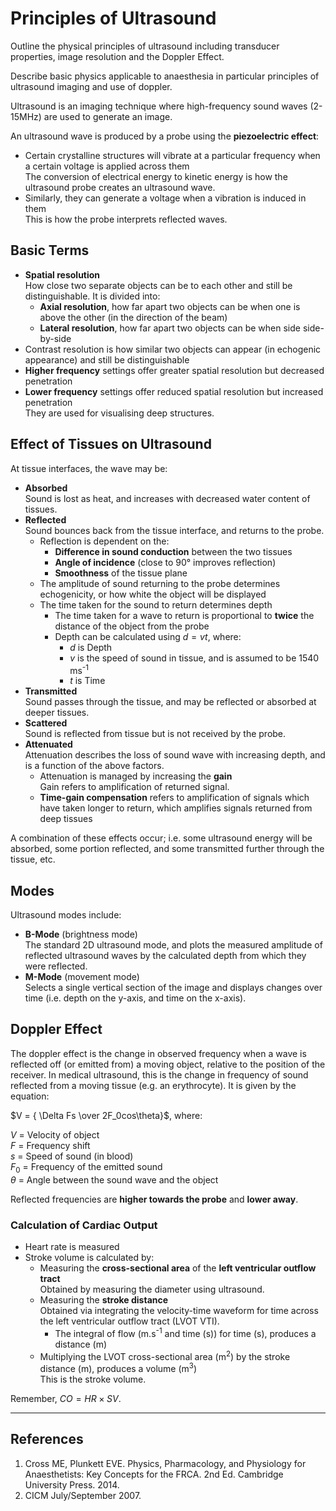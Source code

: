 # Principles of Ultrasound

:::CICM
Outline the physical principles of ultrasound including transducer properties, image resolution and the Doppler Effect.
:::

:::ANZCA
Describe basic physics applicable to anaesthesia in particular principles of ultrasound imaging and use of doppler.
:::

Ultrasound is an imaging technique where high-frequency sound waves (2-15MHz) are used to generate an image.

An ultrasound wave is produced by a probe using the **piezoelectric effect**:

* Certain crystalline structures will vibrate at a particular frequency when a certain voltage is applied across them\
The conversion of electrical energy to kinetic energy is how the ultrasound probe creates an ultrasound wave.
* Similarly, they can generate a voltage when a vibration is induced in them\
This is how the probe interprets reflected waves.


## Basic Terms

* **Spatial resolution**\
How close two separate objects can be to each other and still be distinguishable. It is divided into:
    * **Axial resolution**, how far apart two objects can be when one is above the other (in the direction of the beam)
    * **Lateral resolution**, how far apart two objects can be when side side-by-side
* Contrast resolution is how similar two objects can appear (in echogenic appearance) and still be distinguishable
* **Higher frequency** settings offer greater spatial resolution but decreased penetration
* **Lower frequency** settings offer reduced spatial resolution but increased penetration\
They are used for visualising deep structures.


## Effect of Tissues on Ultrasound

At tissue interfaces, the wave may be:

* **Absorbed**\
Sound is lost as heat, and increases with decreased water content of tissues.
* **Reflected**\
Sound bounces back from the tissue interface, and returns to the probe.
    * Reflection is dependent on the:
        * **Difference in sound conduction** between the two tissues
        * **Angle of incidence** (close to 90° improves reflection)
        * **Smoothness** of the tissue plane
    * The amplitude of sound returning to the probe determines echogenicity, or how white the object will be displayed
    * The time taken for the sound to return determines depth
        * The time taken for a wave to return is proportional to **twice** the distance of the object from the probe
        * Depth can be calculated using $d = vt$, where:
            * $d$ is Depth
            * $v$ is the speed of sound in tissue, and is assumed to be 1540 ms^-1^
            * $t$ is Time
* **Transmitted**\
Sound passes through the tissue, and may be reflected or absorbed at deeper tissues.
* **Scattered**\
Sound is reflected from tissue but is not received by the probe.
* **Attenuated**\
Attenuation describes the loss of sound wave with increasing depth, and is a function of the above factors.
    * Attenuation is managed by increasing the **gain**\
    Gain refers to amplification of returned signal.
    * **Time-gain compensation** refers to amplification of signals which have taken longer to return, which amplifies signals returned from deep tissues

:::column-margin
A combination of these effects occur; i.e. some ultrasound energy will be absorbed, some portion reflected, and some transmitted further through the tissue, etc.
:::


## Modes

Ultrasound modes include:

* **B-Mode** (brightness mode)\
The standard 2D ultrasound mode, and plots the measured amplitude of reflected ultrasound waves by the calculated depth from which they were reflected. 
* **M-Mode** (movement mode)\
Selects a single vertical section of the image and displays changes over time (i.e. depth on the y-axis, and time on the x-axis).


## Doppler Effect

The doppler effect is the change in observed frequency when a wave is reflected off (or emitted from) a moving object, relative to the position of the receiver. In medical ultrasound, this is the change in frequency of sound reflected from a moving tissue (e.g. an erythrocyte). It is given by the equation:

$V = { \Delta Fs \over 2F_0cos\theta}$, where: 

$V$ = Velocity of object\
$F$ = Frequency shift\
$s$ = Speed of sound (in blood)\
$F_0$ = Frequency of the emitted sound\
$\theta$ = Angle between the sound wave and the object

Reflected frequencies are **higher towards the probe** and **lower away**.


### Calculation of Cardiac Output

* Heart rate is measured
* Stroke volume is calculated by:
    * Measuring the **cross-sectional area** of the **left ventricular outflow tract**\
    Obtained by measuring the diameter using ultrasound.
    * Measuring the **stroke distance**\
    Obtained via integrating the velocity-time waveform for time across the left ventricular outflow tract (LVOT VTI).
        * The integral of flow (m.s^-1^ and time (s)) for time (s), produces a distance (m)
    * Multiplying the LVOT cross-sectional area (m^2^) by the stroke distance (m), produces a volume (m^3^)\
    This is the stroke volume.

:::column-margin
Remember, $CO = HR \times SV$.
:::

---

## References

1. Cross ME, Plunkett EVE. Physics, Pharmacology, and Physiology for Anaesthetists: Key Concepts for the FRCA. 2nd Ed. Cambridge University Press. 2014.
2. CICM July/September 2007.